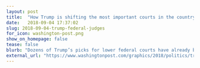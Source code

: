 ```yaml
---
layout: post
title:  "How Trump is shifting the most important courts in the country"
date:   2018-09-04 17:37:02
slug: 2018-09-04-trump-federal-judges
for_icon: washington-post.png
show_on_homepage: false
tease: false
blurb: "Dozens of Trump’s picks for lower federal courts have already been installed, leaving a conservative imprint on the nation’s judiciary."
external_url: "https://www.washingtonpost.com/graphics/2018/politics/trump-federal-judges/"
---
```


